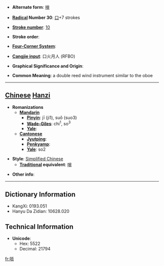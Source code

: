 * '''Alternate form''': [[嗩]]

* '''[[Wiktionary:Chinese radical index| Radical]] Number 30''': [[Wiktionary:Chinese radical index 口|口]]+7 strokes

* '''[[Wiktionary:Chinese total strokes index|Stroke number]]''': [[Wiktionary:Chinese total strokes index 10|10]]

* '''Stroke order''': 

* '''[[Wiktionary:Chinese four corner index|Four-Corner System]]''': 

* '''[[Wiktionary:Chinese Cangjie index|Cangjie input]]''': 口火月人 (RFBO)

* '''Graphical Significance and Origin''': 

* '''Common Meaning''': a double reed wind instrument similar to the oboe

----

== [[Chinese]] [[Hanzi]] ==

* '''Romanizations'''
** '''[[Mandarin]]'''
*** '''[[Pinyin]]''': jī (ji1), suǒ (suo3)
*** '''[[Wade-Giles]]''': chi<sup>1</sup>, so<sup>3</sup>
*** '''[[Yale]]''': 
** '''[[Cantonese]]'''
*** '''[[Jyutping]]''':
*** '''[[Penkyamp]]''': 
*** '''[[Yale]]''': so2

* '''Style''': [[Simplified Chinese]] 
** '''[[Traditional Chinese|Traditional]] equivalent''': [[嗩]]

* '''Other info''': 

----

== Dictionary Information ==

* KangXi: 0193.051
* Hanyu Da Zidian: 10628.020

== Technical Information ==

* '''Unicode''':
** Hex: 5522
** Decimal: 21794

[[fr:唢]]